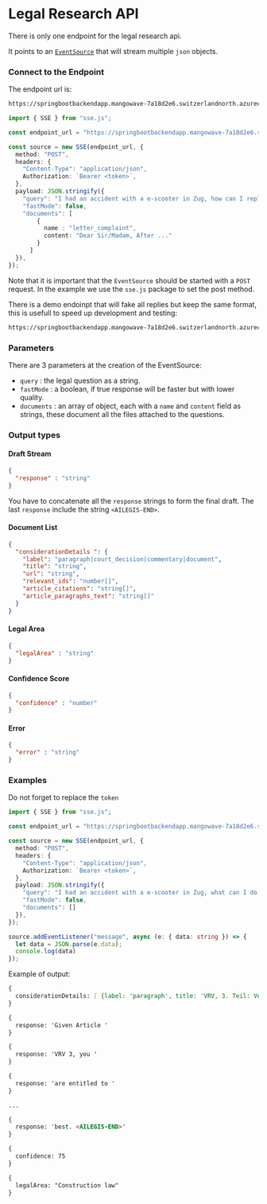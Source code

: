 # Legal Research API

There is only one endpoint for the legal research api. 

It points to an [`EventSource`](https://developer.mozilla.org/fr/docs/Web/API/EventSource) that will stream multiple `json` objects.

### Connect to the Endpoint

The endpoint url is:
```md copy
https://springbootbackendapp.mangowave-7a18d2e6.switzerlandnorth.azurecontainerapps.io/app/advice/combined
```

```ts copy
import { SSE } from "sse.js";

const endpoint_url = "https://springbootbackendapp.mangowave-7a18d2e6.switzerlandnorth.azurecontainerapps.io/app/advice/combined"

const source = new SSE(endpoint_url, {
  method: "POST",
  headers: {
    "Content-Type": "application/json", 
    Authorization: `Bearer <token>`,
  },
  payload: JSON.stringify({
    "query": "I had an accident with a e-scooter in Zug, how can I reply to this letter ?"
    "fastMode": false,
    "documents": [
        {
          name : "letter_complaint",
          content: "Dear Sir/Madam, After ..."
        }
      ]
  }),
});
```

Note that it is important that the `EventSource` should be started with a `POST` request.
In the example we use the `sse.js` package to set the post method.

There is a demo endoinpt that will fake all replies but keep the same format, this is usefull to speed up development and testing:  
```md copy
https://springbootbackendapp.mangowave-7a18d2e6.switzerlandnorth.azurecontainerapps.io/demo/advice/combined
``` 

### Parameters

There are 3 parameters at the creation of the EventSource: 

- `query` : the legal question as a string.
- `fastMode` : a boolean, if true response will be faster but with lower quality.
- `documents` : an array of object, each with a `name` and `content` field as strings, these document all the files attached to the questions.


### Output types


#### Draft Stream
```json
{
  "response" : "string"
} 
```
You have to concatenate all the `response` strings to form the final draft. 
The last `response` include the string `<AILEGIS-END>`.

#### Document List
```json
{
  "considerationDetails ": {
    "label": "paragraph|court_decision|commentary|document",
    "title": "string",
    "url": "string",
    "relevant_ids": "number[]",
    "article_citations": "string[]",
    "article_paragraphs_text": "string[]"
  }
}
```

#### Legal Area
```json
{
  "legalArea" : "string"
} 
```

#### Confidence Score
```json
{
  "confidence" : "number"
} 
```

#### Error
```json
{
  "error" : "string"
} 
```

### Examples

Do not forget to replace the `token`

```ts filename="example.ts" copy
import { SSE } from "sse.js";

const endpoint_url = "https://springbootbackendapp.mangowave-7a18d2e6.switzerlandnorth.azurecontainerapps.io/app/advice/combined"

const source = new SSE(endpoint_url, {
  method: "POST",
  headers: {
    "Content-Type": "application/json", 
    Authorization: `Bearer <token>`,
  },
  payload: JSON.stringify({
    "query": "I had an accident with a e-scooter in Zug, what can I do ?"
    "fastMode": false,
    "documents": []
  }),
});

source.addEventListener("message", async (e: { data: string }) => {
  let data = JSON.parse(e.data);
  console.log(data)
});
```

Example of output: 
```md copy
{
  considerationDetails: [ {label: 'paragraph', title: 'VRV, 3. Teil: Verhalten bei Unfällen, Sicherung der Unfallstelle', relevant_ids: Array(1), url: 'https://www.fedlex.admin.ch/eli/cc/1962/1364_1409_1420/de#art_54', article_citations: Array(3), …} , ... ]
}

{
  response: 'Given Article '
}

{
  response: 'VRV 3, you '
}

{
  response: 'are entitled to '
}

...

{
  response: 'best. <AILEGIS-END>'
}

{
  confidence: 75
}

{
  legalArea: "Construction law"
}

```
